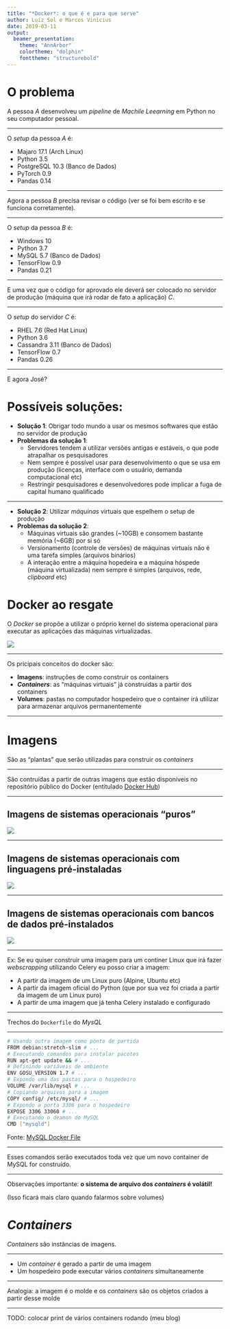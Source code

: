 ```yaml
---
title: "*Docker*: o que é e para que serve"
author: Luiz Sol e Marcos Vinicius
date: 2019-03-11
output:
  beamer_presentation:
    theme: "AnnArbor"
    colortheme: "dolphin"
    fonttheme: "structurebold"
---
```


# O problema

A pessoa $A$ desenvolveu um *pipeline* de *Machile Leearning* em Python no seu computador pessoal.

---

O *setup* da pessoa $A$ é:

* Majaro 17.1 (Arch Linux)
* Python 3.5
* PostgreSQL 10.3 (Banco de Dados)
* PyTorch 0.9
* Pandas 0.14

---

Agora a pessoa $B$ precisa revisar o código (ver se foi bem escrito e se funciona corretamente).

---

O *setup* da pessoa $B$ é:

* Windows 10
* Python 3.7
* MySQL 5.7 (Banco de Dados)
* TensorFlow 0.9
* Pandas 0.21

---

E uma vez que o código for aprovado ele deverá ser colocado no servidor de produção (máquina que irá rodar de fato a aplicação) $C$.

---

O *setup* do servidor $C$ é:

* RHEL 7.6 (Red Hat Linux) 
* Python 3.6
* Cassandra 3.11 (Banco de Dados)
* TensorFlow 0.7
* Pandas 0.26

---

E agora José?

# Possíveis soluções:

* **Solução 1**: Obrigar todo mundo a usar os mesmos softwares que estão no servidor de produção
* **Problemas da solução 1**:
  * Servidores tendem a utilizar versões antigas e estáveis, o que pode atrapalhar os pesquisadores
  * Nem sempre é possível usar para desenvolvimento o que se usa em produção (licenças, interface com o usuário, demanda computacional etc)
  * Restringir pesquisadores e desenvolvedores pode implicar a fuga de capital humano qualificado
  
---

* **Solução 2**: Utilizar *máquinas* virtuais que espelhem o setup de produção
* **Problemas da solução 2**:
  * Máquinas virtuais são grandes (~10GB) e consomem bastante memória (~6GB) por si só
  * Versionamento (controle de versões) de máquinas virtuais não é uma tarefa simples (arquivos binários)
  * A interação entre a máquina hopedeira e a máquina hóspede (máquina virtualizada) nem sempre é simples (arquivos, rede, *clipboard* etc)
  
# **Docker** ao resgate

O *Docker* se propõe a utilizar o próprio kernel do sistema operacional para executar as aplicações das máquinas virtualizadas.

![](img/vmvsdocker.jpg)

---

Os pricipais conceitos do docker são:

* **Imagens**: instruções de como construir os containers
* ***Containers***: as "máquinas virtuais" já construídas a partir dos containers
* **Volumes**: pastas no computador hospedeiro que o container irá utilizar para armazenar arquivos permanentemente

---

# Imagens

São as "plantas" que serão utilizadas para construir os *containers*

---

São contruídas a partir de outras imagens que estão disponíveis no repositório público do Docker (entitulado [Docker Hub](http://hub.docker.com))

---

## Imagens de sistemas operacionais "puros"

![](img/hub-os.png)

---

## Imagens de sistemas operacionais com linguagens pré-instaladas

![](img/hub-languages.png)

---

## Imagens de sistemas operacionais com bancos de dados pré-instalados

![](img/hub-db.png)

---

Ex: Se eu quiser construir uma imagem para um continer Linux que irá fazer *webscrapping* utilizando Celery eu posso criar a imagem:

* A partir da imagem de um Linux puro (Alpine, Ubuntu etc)
* A partir da imagem oficial do Python (que por sua vez foi criada a partir da imagem de um Linux puro)
* A partir de uma imagem que já tenha Celery instalado e configurado

---

Trechos do `Dockerfile` do *MysQL*

---

```bash
# Usando outra imagem como ponto de partida
FROM debian:stretch-slim # ...
# Executando comandos para instalar pacotes
RUN apt-get update && # ...
# Definindo variáveis de ambiente
ENV GOSU_VERSION 1.7 # ...
# Expondo uma das pastas para o hospedeiro
VOLUME /var/lib/mysql # ...
# Copiando arquivos para a imagem
COPY config/ /etc/mysql/ # ...
# Expondo a porta 3306 para o hospedeiro
EXPOSE 3306 33060 # ...
# Executando o deamon do MySQL
CMD ["mysqld"]
```
Fonte: [MySQL Docker File](https://github.com/docker-library/mysql/blob/a7a737f1eb44db467c85c8229df9d886dd63460e/8.0/Dockerfile)

---

Esses comandos serão executados toda vez que um novo container de MySQL for construído.

---

Observações importante: **o sistema de arquivo dos *containers* é volátil!**

(Isso ficará mais claro quando falarmos sobre volumes)

# *Containers*

*Containers* são instâncias de imagens.

---

* Um *container* é gerado a partir de uma imagem
* Um hospedeiro pode executar vários *containers* simultaneamente

---

Analogia: a imagem é o molde e os *containers* são os objetos criados a partir desse molde

---

TODO: colocar print de vários containers rodando (meu blog)